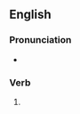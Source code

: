 ==English==

===Pronunciation===
* {{IPA|en|/ˈbʌdʒɪŋ/}}

===Verb===
{{head|en|verb form}}

# {{present participle of|en|budge|nocat=1}}